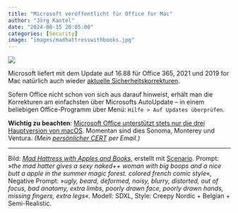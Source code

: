 ```yaml
---
title: "Microsoft veröffentlicht für Office for Mac"
author: "Jörg Kantel"
date: "2024-08-15 20:05:00"
categories: [Security]
image: "images/madhattresswithbooks.jpg"
---
```


[![](images/madhattresswithbooks-b.jpg)](https://www.flickr.com/photos/schockwellenreiter/53892080134/)

Microsoft liefert mit dem Update auf 16.88 für Office 365, 2021 und 2019 for Mac natürlich auch wieder [aktuelle Sicherheitskorrekturen](https://docs.microsoft.com/en-us/officeupdates/release-notes-office-for-mac).

Sofern Office nicht schon von sich aus darauf hinweist, erhält man die Korrekturen am einfachsten über Microsofts AutoUpdate -- in einem beliebigen Office-Programm über Menü: `Hilfe > Auf Updates überprüfen`.

**Wichtig zu beachten**: [Microsoft Office unterstützt stets nur die drei Hauptversion von macOS](https://support.microsoft.com/de-de/office/aktualisieren-sie-macos-um-weiterhin-microsoft-365-und-office-für-mac-updates-zu-erhalten-16b8414f-08ec-4b24-8c91-10a918f649f8). Momentan sind dies  Sonoma, Monterey und Ventura.  *(Mein [persönlicher CERT](http://www.gwdg.de/~mreiman1/) per Email.)*

---

Bild: *[Mad Hattress with Apples and Books](https://www.flickr.com/photos/schockwellenreiter/53892080134/)*, erstellt mit [Scenario](http://cognitiones.kantel-chaos-team.de/technikgeschichte/rechnerundnetze/scenario.html). Prompt: »*the mad hatter gives a sexy naked++ woman with big boops and a nice butt a apple in the summer magic forest. colored french comic style*«, Negative Prompt: »*ugly, beard, deformed, noisy, blurry, distorted, out of focus, bad anatomy, extra limbs, poorly drawn face, poorly drawn hands, missing fingers, extra legs*«. Modell: SDXL, Style: Creepy Nordic + Belgian + Semi-Realistic.